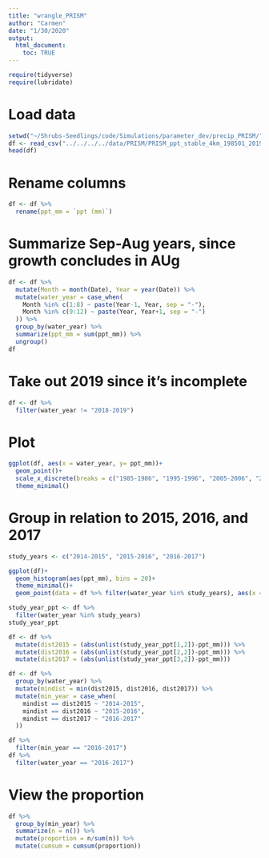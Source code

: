 ```yaml
---
title: "wrangle_PRISM"
author: "Carmen"
date: "1/30/2020"
output: 
  html_document:
    toc: TRUE
---
```


```r
require(tidyverse)
require(lubridate)
```

# Load data
```r
setwd("~/Shrubs-Seedlings/code/Simulations/parameter_dev/precip_PRISM/")
df <- read_csv("../../../../data/PRISM/PRISM_ppt_stable_4km_198501_201901_39.2267_-120.6117.csv", skip = 10, col_types = cols(Date = col_date(format = "%Y-%m"), `ppt (mm)` = col_double()))
head(df)
```

# Rename columns
```r
df <- df %>% 
  rename(ppt_mm = `ppt (mm)`)
```

# Summarize Sep-Aug years, since growth concludes in AUg
```r
df <- df %>% 
  mutate(Month = month(Date), Year = year(Date)) %>% 
  mutate(water_year = case_when(
    Month %in% c(1:8) ~ paste(Year-1, Year, sep = "-"),
    Month %in% c(9:12) ~ paste(Year, Year+1, sep = "-")
  )) %>% 
  group_by(water_year) %>% 
  summarize(ppt_mm = sum(ppt_mm)) %>% 
  ungroup()
df
```

# Take out 2019 since it's incomplete
```r
df <- df %>% 
  filter(water_year != "2018-2019")
```

# Plot
```r
ggplot(df, aes(x = water_year, y= ppt_mm))+
  geom_point()+
  scale_x_discrete(breaks = c("1985-1986", "1995-1996", "2005-2006", "2015-2016"))+
  theme_minimal()
```

# Group in relation to 2015, 2016, and 2017
```r
study_years <- c("2014-2015", "2015-2016", "2016-2017")
```


```r
ggplot(df)+
  geom_histogram(aes(ppt_mm), bins = 20)+
  theme_minimal()+
  geom_point(data = df %>% filter(water_year %in% study_years), aes(x = ppt_mm, y = 0), col = "red")
```

```r
study_year_ppt <- df %>% 
  filter(water_year %in% study_years) 
study_year_ppt

df <- df %>% 
  mutate(dist2015 = (abs(unlist(study_year_ppt[1,2])-ppt_mm))) %>% 
  mutate(dist2016 = (abs(unlist(study_year_ppt[2,2])-ppt_mm))) %>% 
  mutate(dist2017 = (abs(unlist(study_year_ppt[3,2])-ppt_mm)))

df <- df %>% 
  group_by(water_year) %>% 
  mutate(mindist = min(dist2015, dist2016, dist2017)) %>% 
  mutate(min_year = case_when(
    mindist == dist2015 ~ "2014-2015",
    mindist == dist2016 ~ "2015-2016",
    mindist == dist2017 ~ "2016-2017"
  )) 

df %>% 
  filter(min_year == "2016-2017")
df %>% 
  filter(water_year == "2016-2017")

```

# View the proportion
```r
df %>% 
  group_by(min_year) %>% 
  summarize(n = n()) %>% 
  mutate(proportion = n/sum(n)) %>% 
  mutate(cumsum = cumsum(proportion))

```


